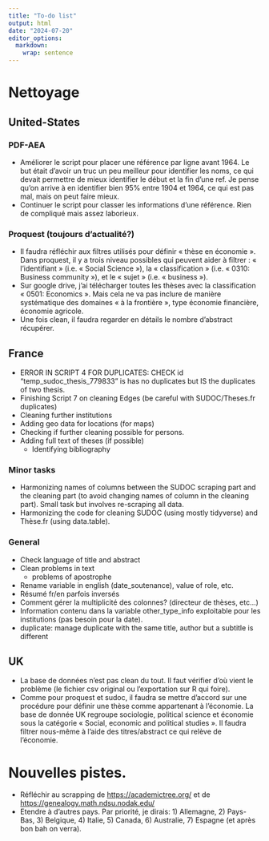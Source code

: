 ```yaml
---
title: "To-do list"
output: html
date: "2024-07-20"
editor_options: 
  markdown: 
    wrap: sentence
---
```


# Nettoyage

## United-States

### PDF-AEA

- Améliorer le script pour placer une référence par ligne avant 1964.
Le but était d'avoir un truc un peu meilleur pour identifier les noms, ce qui devait permettre de mieux identifier le début et la fin d'une ref.
Je pense qu'on arrive à en identifier bien 95% entre 1904 et 1964, ce qui est pas mal, mais on peut faire mieux.
- Continuer le script pour classer les informations d’une référence.
Rien de compliqué mais assez laborieux.

### Proquest (toujours d'actualité?)

- Il faudra réfléchir aux filtres utilisés pour définir « thèse en économie ».
Dans proquest, il y a trois niveau possibles qui peuvent aider à filtrer : « l’identifiant » (i.e. « Social Science »), la « classification » (i.e. « 0310: Business community »), et le « sujet » (i.e. « business »).
- Sur google drive, j’ai télécharger toutes les thèses avec la classification « 0501: Economics ».
Mais cela ne va pas inclure de manière systématique des domaines « à la frontière », type économie financière, économie agricole.
- Une fois clean, il faudra regarder en détails le nombre d’abstract récupérer.

## France

- ERROR IN SCRIPT 4 FOR DUPLICATES: CHECK id "temp_sudoc_thesis_779833" is has no duplicates but IS the duplicates of two thesis. 
- Finishing Script 7 on cleaning Edges (be careful with SUDOC/Theses.fr duplicates)
- Cleaning further institutions
- Adding geo data for locations (for maps)
- Checking if further cleaning possible for persons.
- Adding full text of theses (if possible)
  - Identifying bibliography

### Minor tasks

- Harmonizing names of columns between the SUDOC scraping part and the cleaning part (to avoid changing names of column in the cleaning part). Small task but involves re-scraping all data. 
- Harmonizing the code for cleaning SUDOC (using mostly tidyverse) and Thèse.fr (using data.table).



### General

-   Check language of title and abstract
-   Clean problems in text
    -   problems of apostrophe
-   Rename variable in english (date_soutenance), value of role, etc.
-   Résumé fr/en parfois inversés
-   Comment gérer la multiplicité des colonnes? (directeur de thèses, etc...)
-   Information contenu dans la variable other_type_info exploitable pour les institutions (pas besoin pour la date).
-   duplicate: manage duplicate with the same title, author but a subtitle is different

## UK

- La base de données n’est pas clean du tout.
Il faut vérifier d’où vient le problème (le fichier csv original ou l'exportation sur R qui foire).
- Comme pour proquest et sudoc, il faudra se mettre d’accord sur une procédure pour définir une thèse comme appartenant à l’économie.
La base de donnée UK regroupe sociologie, political science et économie sous la catégorie « Social, economic and political studies ».
Il faudra filtrer nous-même à l’aide des titres/abstract ce qui relève de l’économie.

# Nouvelles pistes.

-   Réfléchir au scrapping de <https://academictree.org/> et de <https://genealogy.math.ndsu.nodak.edu/>
-   Etendre à d'autres pays. Par priorité, je dirais: 1) Allemagne, 2) Pays-Bas, 3) Belgique, 4) Italie, 5) Canada, 6) Australie, 7) Espagne (et après bon bah on verra).